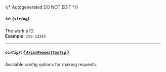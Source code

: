{/* Autogenerated DO NOT EDIT  */}
##### `id`: *{`string`}*
The work's ID.
<br/>
**Example:** `ISS-12345`

---
##### `config?`: [*{ `AxiosRequestConfig` }*](https://axios-http.com/docs/req_config)
Available config options for making requests.


